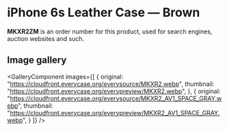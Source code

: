 
# iPhone 6s Leather Case — Brown

<Callout type='info' emoji='👉🏻'>**MKXR2ZM** is an order number for this product, used for search engines, auction websites and such.</Callout>

## Image gallery

<GalleryComponent
    images={[
      {
        original: "https://cloudfront.everycase.org/everysource/MKXR2.webp",
        thumbnail: "https://cloudfront.everycase.org/everypreview/MKXR2.webp",
      },
      {
        original: "https://cloudfront.everycase.org/everysource/MKXR2_AV1_SPACE_GRAY.webp",
        thumbnail: "https://cloudfront.everycase.org/everypreview/MKXR2_AV1_SPACE_GRAY.webp",
      }
    ]}
  />
